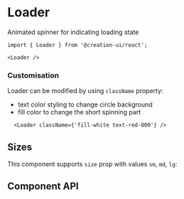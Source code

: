 # Loader

Animated spinner for indicating loading state


```tsx copy
import { Loader } from '@creation-ui/react';

<Loader />
```

<LoaderExample />

### Customisation
Loader can be modified by using `className` property:
- text color styling to change circle background
- fill color to change the short spinning part

```tsx copy
  <Loader className={'fill-white text-red-800'} />
```


<div className={'bg-black p-3 rounded-md'}>
  <LoaderExample className={'fill-white text-red-800'} />
</div>

## Sizes

This component supports `size` prop with values `sm`, `md`, `lg`:

<UnfoldVariants component={LoaderExample} variants={ELEMENT_SIZES} prop='size' nameProp='label' />

## Component API

<PropsTable properties={properties} name='Loader' description='Loader component props' />
